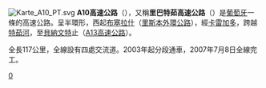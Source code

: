 [[File:Karte_A10_PT.svg|right]]
'''A10高速公路'''（{{lang-pt|A10}}），又稱'''里巴特茹高速公路'''（{{lang|pt|Auto-Estrada do Ribatejo}}）是[[葡萄牙|葡萄牙]]一條的高速公路。呈半環形，西起[[布塞拉什|布塞拉什]]（[[A9高速公路_(葡萄牙)|里斯本外環公路]]），經[[卡雷加多|卡雷加多]]，跨越[[特茹河|特茹河]]，至[[貝納文特|貝納文特]]止（[[A13高速公路_(葡萄牙)|A13高速公路]]）。

全長117公里，全線設有四處交流道。2003年起分段通車，2007年7月8日全線完工。
{{葡萄牙高速公路}}
[[Category:葡萄牙高速公路|0]]